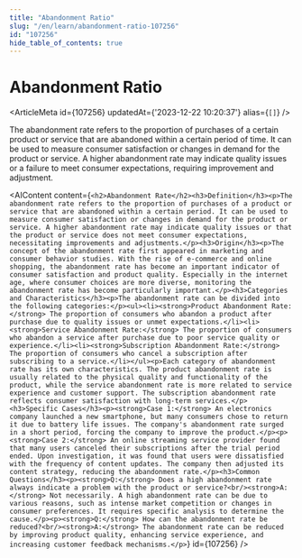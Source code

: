 ```yaml
---
title: "Abandonment Ratio"
slug: "/en/learn/abandonment-ratio-107256"
id: "107256"
hide_table_of_contents: true
---
```



# Abandonment Ratio

<ArticleMeta id={107256} updatedAt={'2023-12-22 10:20:37'} alias={`[]`} />
<div className='border-solid border-b border-t-0 my-4 border-[var(--ifm-color-gray-300)]' />

The abandonment rate refers to the proportion of purchases of a certain product or service that are abandoned within a certain period of time. It can be used to measure consumer satisfaction or changes in demand for the product or service. A higher abandonment rate may indicate quality issues or a failure to meet consumer expectations, requiring improvement and adjustment.

<AIContent content={`<h2>Abandonment Rate</h2><h3>Definition</h3><p>The abandonment rate refers to the proportion of purchases of a product or service that are abandoned within a certain period. It can be used to measure consumer satisfaction or changes in demand for the product or service. A higher abandonment rate may indicate quality issues or that the product or service does not meet consumer expectations, necessitating improvements and adjustments.</p><h3>Origin</h3><p>The concept of the abandonment rate first appeared in marketing and consumer behavior studies. With the rise of e-commerce and online shopping, the abandonment rate has become an important indicator of consumer satisfaction and product quality. Especially in the internet age, where consumer choices are more diverse, monitoring the abandonment rate has become particularly important.</p><h3>Categories and Characteristics</h3><p>The abandonment rate can be divided into the following categories:</p><ul><li><strong>Product Abandonment Rate:</strong> The proportion of consumers who abandon a product after purchase due to quality issues or unmet expectations.</li><li><strong>Service Abandonment Rate:</strong> The proportion of consumers who abandon a service after purchase due to poor service quality or experience.</li><li><strong>Subscription Abandonment Rate:</strong> The proportion of consumers who cancel a subscription after subscribing to a service.</li></ul><p>Each category of abandonment rate has its own characteristics. The product abandonment rate is usually related to the physical quality and functionality of the product, while the service abandonment rate is more related to service experience and customer support. The subscription abandonment rate reflects consumer satisfaction with long-term services.</p><h3>Specific Cases</h3><p><strong>Case 1:</strong> An electronics company launched a new smartphone, but many consumers chose to return it due to battery life issues. The company's abandonment rate surged in a short period, forcing the company to improve the product.</p><p><strong>Case 2:</strong> An online streaming service provider found that many users canceled their subscriptions after the trial period ended. Upon investigation, it was found that users were dissatisfied with the frequency of content updates. The company then adjusted its content strategy, reducing the abandonment rate.</p><h3>Common Questions</h3><p><strong>Q:</strong> Does a high abandonment rate always indicate a problem with the product or service?<br/><strong>A:</strong> Not necessarily. A high abandonment rate can be due to various reasons, such as intense market competition or changes in consumer preferences. It requires specific analysis to determine the cause.</p><p><strong>Q:</strong> How can the abandonment rate be reduced?<br/><strong>A:</strong> The abandonment rate can be reduced by improving product quality, enhancing service experience, and increasing customer feedback mechanisms.</p>`} id={107256} />
